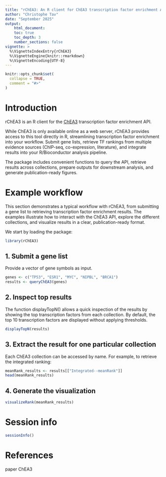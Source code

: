 ```yaml
---
title: "rChEA3: An R client for ChEA3 transcription factor enrichment API"
author: "Christophe Tav"
date: "September 2025"
output:
    html_document:
    toc: true
    toc_depth: 3
    number_sections: false
vignette: >
  %\VignetteIndexEntry{rChEA3}
  %\VignetteEngine{knitr::rmarkdown}
  %\VignetteEncoding{UTF-8}
---
```


```r
knitr::opts_chunk$set(
  collapse = TRUE,
  comment = "#>"
)
```

# Introduction

rChEA3 is an R client for the [ChEA3](https://maayanlab.cloud/chea3/) transcription factor enrichment API.

While ChEA3 is only available online as a web server, rChEA3 provides access to this tool directly in R, streamlining transcription factor enrichment into your workflow. Submit gene lists, retrieve TF rankings from multiple evidence sources (ChIP-seq, co-expression, literature), and integrate results into your R/Bioconductor analysis pipeline.

The package includes convenient functions to query the API, retrieve results across collections, prepare outputs for downstream analysis, and generate publication-ready figures.

# Example workflow

This section demonstrates a typical workflow with rChEA3, from submitting a gene list to retrieving transcription factor enrichment results. The examples illustrate how to interact with the ChEA3 API, explore the different collections, and visualize results in a clear, publication-ready format.

We start by loading the package:
```r
library(rChEA3)
```

## 1. Submit a gene list

Provide a vector of gene symbols as input.

```r
genes <- c("TP53", "ESR1", "MYC", "NIPBL", "BRCA1")
results <- queryChEA3(genes)
```

## 2. Inspect top results

The function displayTopN() allows a quick inspection of the results by showing the top transcription factors from each collection.
By default, the top 10 transcription factors are displayed without applying thresholds.

```r
displayTopN(results)
```

## 3. Extract the result for one particular collection

Each ChEA3 collection can be accessed by name. For example, to retrieve the integrated ranking:

```r
meanRank_results <- results[["Integrated--meanRank"]]
head(meanRank_results)
```

## 4. Generate the visualization

```r
visualizeRank(meanRank_results)
```

# Session info

```r
sessionInfo()
```

# References

paper ChEA3
